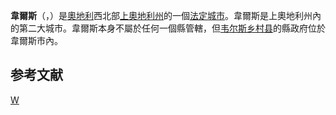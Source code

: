 {{noteTA
|G1=奥地利地名
}}
{{Infobox Austria municipality
|district=无
}}
'''韋爾斯'''（{{lang-de|Wels}}，{{IPA-de|vɛls|-|De-Wels.ogg}}）是[[奧地利|奧地利]]西北部[[上奧地利州|上奧地利州]]的一個[[法定城市_(奥地利)|法定城市]]。韋爾斯是上奧地利州內的第二大城市。韋爾斯本身不屬於任何一個縣管轄，但[[韦尔斯乡村县|韦尔斯乡村县]]的縣政府位於韋爾斯市內。

== 参考文献 ==
{{Reflist}}
{{上奥地利州行政区划}}

{{Commonscat|Wels|韋爾斯 (上奧地利州)}}
{{Authority control}}
[[Category:上奥地利州城市|W]]